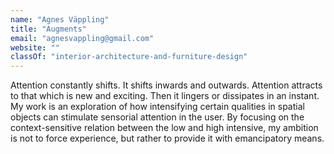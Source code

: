 ```yaml
---
name: "Agnes Väppling"
title: "Augments"
email: "agnesvappling@gmail.com"
website: ""
classOf: "interior-architecture-and-furniture-design"
---
```


Attention constantly shifts. It shifts inwards and outwards. Attention attracts to that which is new and exciting. Then it lingers or dissipates in an instant. My work is an exploration of how intensifying certain qualities in spatial objects can stimulate sensorial attention in the user. By focusing on the context-sensitive relation between the low and high intensive, my ambition is not to force experience, but rather to provide it with emancipatory means.
